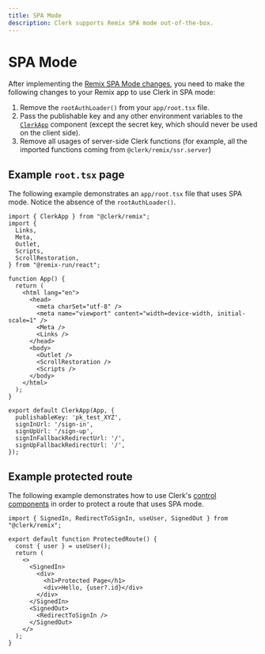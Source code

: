```yaml
---
title: SPA Mode
description: Clerk supports Remix SPA mode out-of-the-box.
---
```


# SPA Mode

After implementing the [Remix SPA Mode changes](https://remix.run/docs/en/main/guides/spa-mode), you need to make the following changes to your Remix app to use Clerk in SPA mode:

1. Remove the `rootAuthLoader()` from your `app/root.tsx` file.
2. Pass the publishable key and any other environment variables to the [`ClerkApp`](/docs/references/remix/clerk-app) component (except the secret key, which should never be used on the client side).
3. Remove all usages of server-side Clerk functions (for example, all the imported functions coming from `@clerk/remix/ssr.server`)

## Example `root.tsx` page

The following example demonstrates an `app/root.tsx` file that uses SPA mode. Notice the absence of the `rootAuthLoader()`.

```tsx {{ filename: 'app/root.tsx' }}
import { ClerkApp } from "@clerk/remix";
import {
  Links,
  Meta,
  Outlet,
  Scripts,
  ScrollRestoration,
} from "@remix-run/react";

function App() {
  return (
    <html lang="en">
      <head>
        <meta charSet="utf-8" />
        <meta name="viewport" content="width=device-width, initial-scale=1" />
        <Meta />
        <Links />
      </head>
      <body>
        <Outlet />
        <ScrollRestoration />
        <Scripts />
      </body>
    </html>
  );
}

export default ClerkApp(App, {
  publishableKey: 'pk_test_XYZ',
  signInUrl: '/sign-in',
  signUpUrl: '/sign-up',
  signInFallbackRedirectUrl: '/',
  signUpFallbackRedirectUrl: '/',
});
```


## Example protected route

The following example demonstrates how to use Clerk's [control components](/docs/components/overview) in order to protect a route that uses SPA mode. 

```tsx
import { SignedIn, RedirectToSignIn, useUser, SignedOut } from "@clerk/remix";

export default function ProtectedRoute() {
  const { user } = useUser();
  return (
    <>
      <SignedIn>
        <div>
          <h1>Protected Page</h1>
          <div>Hello, {user?.id}</div>
        </div>
      </SignedIn>
      <SignedOut>
        <RedirectToSignIn />
      </SignedOut>
    </>
  );
}
```